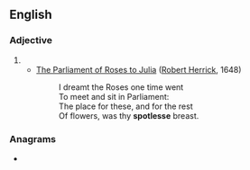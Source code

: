 ==English==

===Adjective===
{{head|en|adjective}}

# {{obsolete spelling of|spotless|lang=en}}
#* [[q:The Parliament of Roses to Julia|The Parliament of Roses to Julia]] ([[w:Robert Herrick|Robert Herrick]], 1648)
#*: I dreamt the Roses one time went
#*: To meet and sit in Parliament:
#*: The place for these, and for the rest
#*: Of flowers, was thy '''spotlesse''' breast.

===Anagrams===
* {{anagrams|en|toplesses}}
